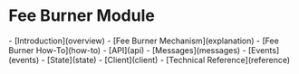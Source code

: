 # Fee Burner Module

<Accordion title="Overview" icon="eye" defaultOpen="true">
  - [Introduction](overview)
</Accordion>

<Accordion title="Explanation" icon="book">
  - [Fee Burner Mechanism](explanation)
</Accordion>

<Accordion title="How-To Guide" icon="graduation-cap">
  - [Fee Burner How-To](how-to)
</Accordion>

<Accordion title="Reference" icon="code">
  - [API](api)
  - [Messages](messages)
  - [Events](events)
  - [State](state)
  - [Client](client)
  - [Technical Reference](reference)
</Accordion> 